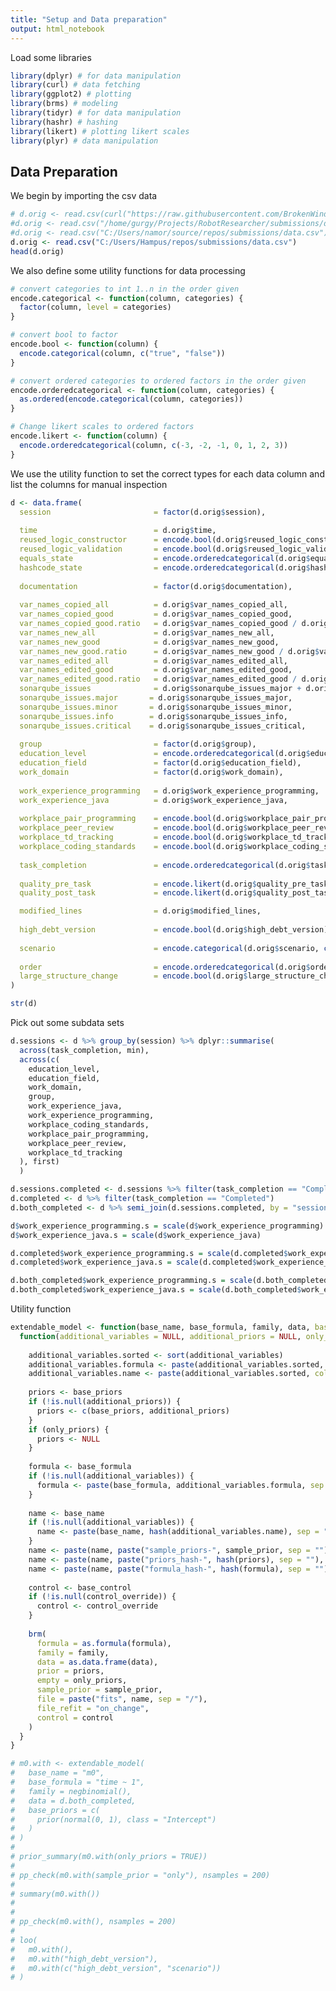 ```yaml
---
title: "Setup and Data preparation"
output: html_notebook
---
```

Load some libraries

```r
library(dplyr) # for data manipulation
library(curl) # data fetching
library(ggplot2) # plotting
library(brms) # modeling
library(tidyr) # for data manipulation
library(hashr) # hashing
library(likert) # plotting likert scales
library(plyr) # data manipulation
```

## Data Preparation
We begin by importing the csv data

```r
# d.orig <- read.csv(curl("https://raw.githubusercontent.com/BrokenWindowsInvestigation/Submissions/master/data.csv?token=AB26LHN6X2UD5NOF3RBOKI3AMGIJS"))
#d.orig <- read.csv("/home/gurgy/Projects/RobotResearcher/submissions/data.csv")
#d.orig <- read.csv("C:/Users/namor/source/repos/submissions/data.csv")
d.orig <- read.csv("C:/Users/Hampus/repos/submissions/data.csv")
head(d.orig)
```

We also define some utility functions for data processing

```r
# convert categories to int 1..n in the order given
encode.categorical <- function(column, categories) {
  factor(column, level = categories)
}

# convert bool to factor
encode.bool <- function(column) {
  encode.categorical(column, c("true", "false"))
}

# convert ordered categories to ordered factors in the order given
encode.orderedcategorical <- function(column, categories) {
  as.ordered(encode.categorical(column, categories))
}

# Change likert scales to ordered factors
encode.likert <- function(column) {
  encode.orderedcategorical(column, c(-3, -2, -1, 0, 1, 2, 3))
}
```

We use the utility function to set the correct types for each data column and list the columns for manual inspection

```r
d <- data.frame(
  session                       = factor(d.orig$session), 
  
  time                          = d.orig$time,
  reused_logic_constructor      = encode.bool(d.orig$reused_logic_constructor),
  reused_logic_validation       = encode.bool(d.orig$reused_logic_validation),
  equals_state                  = encode.orderedcategorical(d.orig$equals_state, c("Not implemented", "Duplicated", "Good")),
  hashcode_state                = encode.orderedcategorical(d.orig$hashcode_state, c("Not implemented", "Duplicated", "Good")),
  
  documentation                 = factor(d.orig$documentation),
  
  var_names_copied_all          = d.orig$var_names_copied_all,
  var_names_copied_good         = d.orig$var_names_copied_good,
  var_names_copied_good.ratio   = d.orig$var_names_copied_good / d.orig$var_names_copied_all,
  var_names_new_all             = d.orig$var_names_new_all,
  var_names_new_good            = d.orig$var_names_new_good,
  var_names_new_good.ratio      = d.orig$var_names_new_good / d.orig$var_names_new_all,
  var_names_edited_all          = d.orig$var_names_edited_all,
  var_names_edited_good         = d.orig$var_names_edited_good,
  var_names_edited_good.ratio   = d.orig$var_names_edited_good / d.orig$var_names_edited_all,
  sonarqube_issues              = d.orig$sonarqube_issues_major + d.orig$sonarqube_issues_minor + d.orig$sonarqube_issues_info + d.orig$sonarqube_issues_critical,
  sonarqube_issues.major       = d.orig$sonarqube_issues_major,
  sonarqube_issues.minor       = d.orig$sonarqube_issues_minor,
  sonarqube_issues.info        = d.orig$sonarqube_issues_info,
  sonarqube_issues.critical    = d.orig$sonarqube_issues_critical,
  
  group                         = factor(d.orig$group),
  education_level               = encode.orderedcategorical(d.orig$education_level, c("None", "Some bachelor studies", "Bachelor degree", "Some master studies", "Master degree", "Some Ph.D. studies", "Ph. D.")),
  education_field               = factor(d.orig$education_field),
  work_domain                   = factor(d.orig$work_domain),
  
  work_experience_programming   = d.orig$work_experience_programming,
  work_experience_java          = d.orig$work_experience_java,
  
  workplace_pair_programming    = encode.bool(d.orig$workplace_pair_programming),
  workplace_peer_review         = encode.bool(d.orig$workplace_peer_review),
  workplace_td_tracking         = encode.bool(d.orig$workplace_td_tracking),
  workplace_coding_standards    = encode.bool(d.orig$workplace_coding_standards),
  
  task_completion               = encode.orderedcategorical(d.orig$task_completion, c("Not submitted", "Does not compile", "Invalid solution", "Completed")),
  
  quality_pre_task              = encode.likert(d.orig$quality_pre_task),
  quality_post_task             = encode.likert(d.orig$quality_post_task),

  modified_lines                = d.orig$modified_lines,
  
  high_debt_version             = encode.bool(d.orig$high_debt_version),
  
  scenario                      = encode.categorical(d.orig$scenario, c("booking", "tickets")),
  
  order                         = encode.orderedcategorical(d.orig$order, c(0, 1)),
  large_structure_change        = encode.bool(d.orig$large_structure_change)
)

str(d)
```

Pick out some subdata sets
```r
d.sessions <- d %>% group_by(session) %>% dplyr::summarise(
  across(task_completion, min),
  across(c(
    education_level, 
    education_field, 
    work_domain, 
    group,
    work_experience_java, 
    work_experience_programming, 
    workplace_coding_standards, 
    workplace_pair_programming, 
    workplace_peer_review, 
    workplace_td_tracking
  ), first)
  ) 

d.sessions.completed <- d.sessions %>% filter(task_completion == "Completed")
d.completed <- d %>% filter(task_completion == "Completed")
d.both_completed <- d %>% semi_join(d.sessions.completed, by = "session")

d$work_experience_programming.s = scale(d$work_experience_programming)
d$work_experience_java.s = scale(d$work_experience_java)

d.completed$work_experience_programming.s = scale(d.completed$work_experience_programming)
d.completed$work_experience_java.s = scale(d.completed$work_experience_java)

d.both_completed$work_experience_programming.s = scale(d.both_completed$work_experience_programming)
d.both_completed$work_experience_java.s = scale(d.both_completed$work_experience_java)
```


Utility function
```r

extendable_model <- function(base_name, base_formula, family, data, base_priors = NULL, base_control = NULL) {
  function(additional_variables = NULL, additional_priors = NULL, only_priors = FALSE, sample_prior = "no", control_override = NULL) {
    
    additional_variables.sorted <- sort(additional_variables)
    additional_variables.formula <- paste(additional_variables.sorted, collapse = " + ")
    additional_variables.name <- paste(additional_variables.sorted, collapse = ".")
    
    priors <- base_priors
    if (!is.null(additional_priors)) {
      priors <- c(base_priors, additional_priors)
    }
    if (only_priors) {
      priors <- NULL
    }
    
    formula <- base_formula
    if (!is.null(additional_variables)) {
      formula <- paste(base_formula, additional_variables.formula, sep = " + ")
    }
    
    name <- base_name
    if (!is.null(additional_variables)) {
      name <- paste(base_name, hash(additional_variables.name), sep = ".")
    }
    name <- paste(name, paste("sample_priors-", sample_prior, sep = ""), sep = ".")
    name <- paste(name, paste("priors_hash-", hash(priors), sep = ""), sep = ".")
    name <- paste(name, paste("formula_hash-", hash(formula), sep = ""), sep = ".")
    
    control <- base_control
    if (!is.null(control_override)) {
      control <- control_override
    }
    
    brm(
      formula = as.formula(formula),
      family = family,
      data = as.data.frame(data),
      prior = priors,
      empty = only_priors,
      sample_prior = sample_prior,
      file = paste("fits", name, sep = "/"),
      file_refit = "on_change",
      control = control
    )
  }
}

# m0.with <- extendable_model(
#   base_name = "m0", 
#   base_formula = "time ~ 1",
#   family = negbinomial(), 
#   data = d.both_completed, 
#   base_priors = c(
#     prior(normal(0, 1), class = "Intercept")
#   )
# )
# 
# prior_summary(m0.with(only_priors = TRUE))
# 
# pp_check(m0.with(sample_prior = "only"), nsamples = 200)
# 
# summary(m0.with())
# 
# 
# pp_check(m0.with(), nsamples = 200)
# 
# loo(
#   m0.with(),
#   m0.with("high_debt_version"),
#   m0.with(c("high_debt_version", "scenario"))
# )

```
